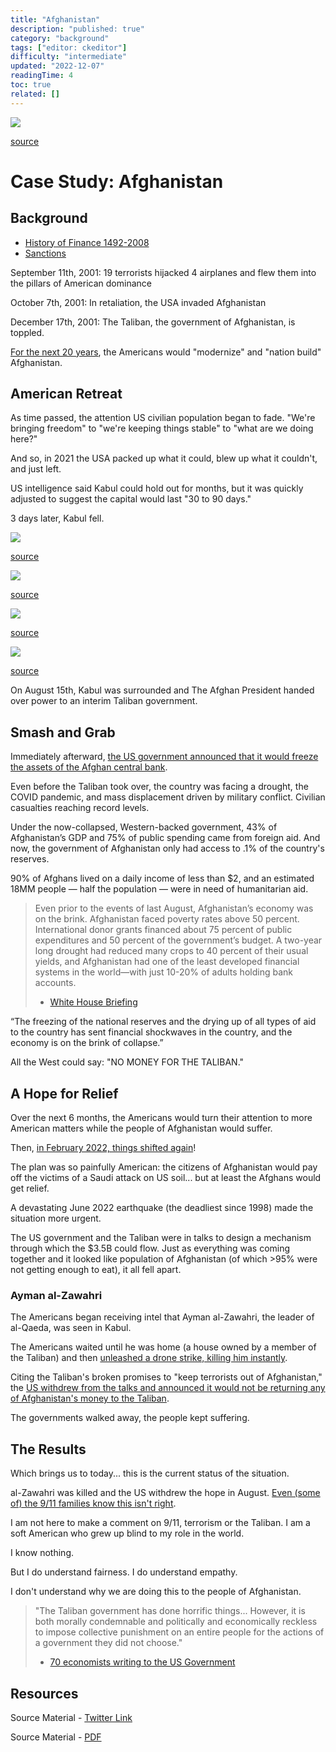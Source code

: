 ```yaml
---
title: "Afghanistan"
description: "published: true"
category: "background"
tags: ["editor: ckeditor"]
difficulty: "intermediate"
updated: "2022-12-07"
readingTime: 4
toc: true
related: []
---
```


![](/images/sanctions-banner.webp)

[source](https://www.pewresearch.org/fact-tank/2021/09/28/u-s-veterans-have-mixed-views-of-afghanistan-withdrawal-but-are-highly-critical-of-how-biden-handled-it/)

# Case Study: Afghanistan

## Background

*   [History of Finance 1492-2008](http://inevitableeth.com/home/background/history-finance)
*   [Sanctions](/background/sanctions)

September 11th, 2001: 19 terrorists hijacked 4 airplanes and flew them into the pillars of American dominance 

October 7th, 2001: In retaliation, the USA invaded Afghanistan 

December 17th, 2001: The Taliban, the government of Afghanistan, is toppled. 

[For the next 20 years](https://en.wikipedia.org/wiki/Aftermath_of_the_Afghanistan_War_\(2001%E2%80%932021\)), the Americans would "modernize" and "nation build" Afghanistan. 

## American Retreat

As time passed, the attention US civilian population began to fade. "We're bringing freedom" to "we're keeping things stable" to "what are we doing here?" 

And so, in 2021 the USA packed up what it could, blew up what it couldn't, and just left.

US intelligence said Kabul could hold out for months, but it was quickly adjusted to suggest the capital would last "30 to 90 days." 

3 days later, Kabul fell.

![](/images/afghanistan-fall-of-kabul-1.jpg)

[source](https://www.nbcnews.com/news/world/afghans-packed-u-s-cargo-plane-highlights-rush-leave-kabul-n1276948)

![](/images/afghanistan-fall-of-kabul-2.jpg)

[source](https://www.wsj.com/articles/intelligence-reports-from-afghanistan-missed-one-key-element-speed-11629056759)

![](/images/afghanistan-fall-of-kabul-3.jpg)

[source](https://news.virginia.edu/content/qa-long-term-foreign-policy-effects-chaotic-withdrawal-afghanistan)

![](/images/afghanistan-fall-of-kabul-4.jpg)

[source](https://www.nytimes.com/2021/08/21/opinion/us-afghanistan-pakistan-taliban.html)

On August 15th, Kabul was surrounded and The Afghan President handed over power to an interim Taliban government. 

## Smash and Grab

Immediately afterward, [the US government announced that it would freeze the assets of the Afghan central bank](https://markets.businessinsider.com/news/currencies/afghanistan-us-freezes-assets-reserves-afghani-economy-taliban-central-bank-2021-8). 

Even before the Taliban took over, the country was facing a drought, the COVID pandemic, and mass displacement driven by military conflict. Civilian casualties reaching record levels. 

Under the now-collapsed, Western-backed government, 43% of Afghanistan’s GDP and 75% of public spending came from foreign aid. And now, the government of Afghanistan only had access to .1% of the country's reserves. 

90% of Afghans lived on a daily income of less than $2, and an estimated 18MM people — half the population — were in need of humanitarian aid.

> Even prior to the events of last August, Afghanistan’s economy was on the brink. Afghanistan faced poverty rates above 50 percent. International donor grants financed about 75 percent of public expenditures and 50 percent of the government’s budget. A two-year long drought had reduced many crops to 40 percent of their usual yields, and Afghanistan had one of the least developed financial systems in the world—with just 10-20% of adults holding bank accounts.
> 
> *   [White House Briefing](https://www.whitehouse.gov/briefing-room/statements-releases/2022/02/11/fact-sheet-executive-order-to-preserve-certain-afghanistan-central-bank-assets-for-the-people-of-afghanistan/#:~:text=Even%20prior%20to%20the%20events,percent%20of%20the%20government's%20budget.)

“The freezing of the national reserves and the drying up of all types of aid to the country has sent financial shockwaves in the country, and the economy is on the brink of collapse.” 

All the West could say: "NO MONEY FOR THE TALIBAN." 

## A Hope for Relief

Over the next 6 months, the Americans would turn their attention to more American matters while the people of Afghanistan would suffer. 

Then, [in February 2022, things shifted again](https://www.whitehouse.gov/briefing-room/statements-releases/2022/02/11/fact-sheet-executive-order-to-preserve-certain-afghanistan-central-bank-assets-for-the-people-of-afghanistan/)! 

The plan was so painfully American: the citizens of Afghanistan would pay off the victims of a Saudi attack on US soil... but at least the Afghans would get relief. 

A devastating June 2022 earthquake (the deadliest since 1998) made the situation more urgent. 

The US government and the Taliban were in talks to design a mechanism through which the $3.5B could flow. Just as everything was coming together and it looked like population of Afghanistan (of which >95% were not getting enough to eat), it all fell apart. 

### Ayman al-Zawahri

The Americans began receiving intel that Ayman al-Zawahri, the leader of al-Qaeda, was seen in Kabul. 

The Americans waited until he was home (a house owned by a member of the Taliban) and then [unleashed a drone strike, killing him instantly](https://www.bbc.com/news/world-asia-62387167). 

Citing the Taliban's broken promises to "keep terrorists out of Afghanistan," the [US withdrew from the talks and announced it would not be returning any of Afghanistan's money to the Taliban](https://www.nytimes.com/2022/08/15/us/politics/us-afghanistan-funds-taliban.html). 

The governments walked away, the people kept suffering. 

## The Results

Which brings us to today... this is the current status of the situation. 

al-Zawahri was killed and the US withdrew the hope in August. [Even (some of) the 9/11 families know this isn't right](https://www.politico.com/newsletters/national-security-daily/2022/08/16/morally-wrong-9-11-families-urge-biden-to-send-3-5b-to-afghans-00052138). 

I am not here to make a comment on 9/11, terrorism or the Taliban. I am a soft American who grew up blind to my role in the world. 

I know nothing. 

But I do understand fairness. I do understand empathy. 

I don't understand why we are doing this to the people of Afghanistan.

> "The Taliban government has done horrific things... However, it is both morally condemnable and politically and economically reckless to impose collective punishment on an entire people for the actions of a government they did not choose."
> 
> *   [70 economists writing to the US Government](https://www.businessinsider.in/international/news/the-taliban-still-wants-the-7-billion-in-frozen-funds-held-by-the-us-top-economists-say-its-morally-condemnable-and-reckless-for-biden-not-to-hand-it-over-/articleshow/93528387.cms)

## Resources

Source Material - [Twitter Link](https://twitter.com/logarithmicrex/status/1560652605356851201)

Source Material - [PDF](/twitter-pdf-2022-08-19_afghanistan.pdf)
